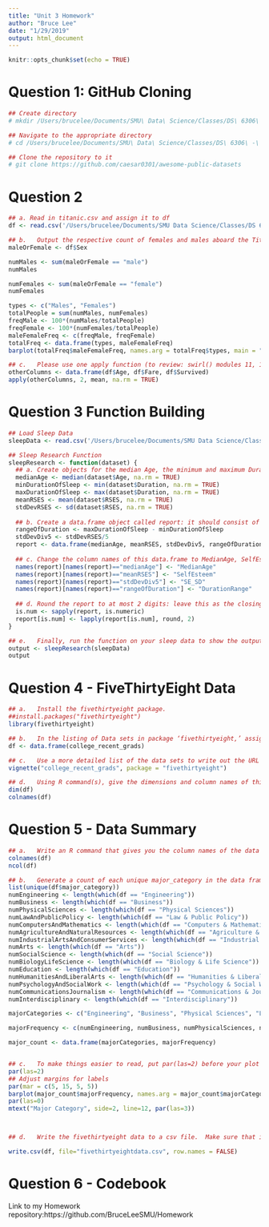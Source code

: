 ```yaml
---
title: "Unit 3 Homework"
author: "Bruce Lee"
date: "1/29/2019"
output: html_document
---
```


```r
knitr::opts_chunk$set(echo = TRUE)
```
# Question 1: GitHub Cloning

```r
## Create directory
# mkdir /Users/brucelee/Documents/SMU\ Data\ Science/Classes/DS\ 6306\ -\ Doing\ Data\ Science/Unit\ 3/AwesomePublicDatasets

## Navigate to the appropriate directory
# cd /Users/brucelee/Documents/SMU\ Data\ Science/Classes/DS\ 6306\ -\ Doing\ Data\ Science/Unit\ 3/AwesomePublicDatasets

## Clone the repository to it
# git clone https://github.com/caesar0301/awesome-public-datasets 
```

# Question 2

```r
## a. Read in titanic.csv and assign it to df
df <- read.csv('/Users/brucelee/Documents/SMU Data Science/Classes/DS 6306 - Doing Data Science/Unit 3/AwesomePublicDatasets/awesome-public-datasets/Datasets/titanic.csv')

## b.	Output the respective count of females and males aboard the Titanic. Plot the frequency of females and males.  Be sure to give an accurate title and label the axes.
maleOrFemale <- df$Sex

numMales <- sum(maleOrFemale == "male")
numMales

numFemales <- sum(maleOrFemale == "female")
numFemales

types <- c("Males", "Females")
totalPeople = sum(numMales, numFemales)
freqMale <- 100*(numMales/totalPeople)
freqFemale <- 100*(numFemales/totalPeople)
maleFemaleFreq <- c(freqMale, freqFemale)
totalFreq <- data.frame(types, maleFemaleFreq)
barplot(totalFreq$maleFemaleFreq, names.arg = totalFreq$types, main = "Percent of Males to Females", xlab = "Sex", ylab = "Percent", ylim = c(0,100))

## c.	Please use one apply function (to review: swirl() modules 11, 12) to output the means of Age, Fare, and Survival.  Make sure the output is a real number for all three means.
otherColumns <- data.frame(df$Age, df$Fare, df$Survived)
apply(otherColumns, 2, mean, na.rm = TRUE)

```
  

# Question 3 Function Building
```r
## Load Sleep Data
sleepData <- read.csv('/Users/brucelee/Documents/SMU Data Science/Classes/DS 6306 - Doing Data Science/Unit 3/Live Session Assignment 3/sleep_data_01.csv')

## Sleep Research Function
sleepResearch <- function(dataset) {
  ## a.	Create objects for the median Age, the minimum and maximum Duration of sleep, and the mean and standard deviation of the Rosenberg Self Esteem scale (RSES).
  medianAge <- median(dataset$Age, na.rm = TRUE)
  minDurationOfSleep <- min(dataset$Duration, na.rm = TRUE)
  maxDurationOfSleep <- max(dataset$Duration, na.rm = TRUE)
  meanRSES <- mean(dataset$RSES, na.rm = TRUE)
  stdDevRSES <- sd(dataset$RSES, na.rm = TRUE)
  
  ## b.	Create a data.frame object called report: it should consist of the median age, the RSES mean and standard deviation respectively divided by five (since there are five questions and these scores are summed), and the range of Duration (the statistical definition of range; it should be a single number.)
  rangeOfDuration <- maxDurationOfSleep - minDurationOfSleep
  stdDevDiv5 <- stdDevRSES/5
  report <- data.frame(medianAge, meanRSES, stdDevDiv5, rangeOfDuration)
  
  ## c.	Change the column names of this data.frame to MedianAge, SelfEsteem, SE_SD, and DurationRange.
  names(report)[names(report)=="medianAge"] <- "MedianAge"
  names(report)[names(report)=="meanRSES"] <- "SelfEsteem"
  names(report)[names(report)=="stdDevDiv5"] <- "SE_SD"
  names(report)[names(report)=="rangeOfDuration"] <- "DurationRange"
  
  ## d.	Round the report to at most 2 digits: leave this as the closing line to the function.
  is.num <- sapply(report, is.numeric)
  report[is.num] <- lapply(report[is.num], round, 2)
}

## e.	Finally, run the function on your sleep data to show the output.
output <- sleepResearch(sleepData)
output
```

# Question 4 - FiveThirtyEight Data

```r
## a.	Install the fivethirtyeight package.
##install.packages("fivethirtyeight")
library(fivethirtyeight)

## b.	In the listing of Data sets in package ‘fivethirtyeight,’ assign the 22nd data set to an object ‘df.’
df <- data.frame(college_recent_grads)

## c.	Use a more detailed list of the data sets to write out the URL in a comment to the related news story.
vignette("college_recent_grads", package = "fivethirtyeight")

## d.	Using R command(s), give the dimensions and column names of this data frame.
dim(df)
colnames(df)
```

# Question 5 - Data Summary

```r
## a.	Write an R command that gives you the column names of the data frame.  Right after that, write one that counts the number of columns but not rows.  Hint: The number should match one of your numbers in Question 1d for dimensions.
colnames(df)
ncol(df)

## b.	Generate a count of each unique major_category in the data frame.  I recommend using libraries to help.  To be clear, this should look like a matrix or data frame containing the major_category and the frequency it occurs in the dataset.  Assign it to major_count.
list(unique(df$major_category))
numEngineering <- length(which(df == "Engineering"))
numBusiness <- length(which(df == "Business"))
numPhysicalSciences <- length(which(df == "Physical Sciences"))
numLawAndPublicPolicy <- length(which(df == "Law & Public Policy"))
numComputersAndMathematics <- length(which(df == "Computers & Mathematics"))
numAgricultureAndNaturalResources <- length(which(df == "Agriculture & Natural Resources"))
numIndustrialArtsAndConsumerServices <- length(which(df == "Industrial Arts & Consumer Services"))
numArts <- length(which(df == "Arts"))
numSocialScience <- length(which(df == "Social Science"))
numBiologyLifeScience <- length(which(df == "Biology & Life Science"))
numEducation <- length(which(df == "Education"))
numHumanitiesAndLiberalArts <- length(which(df == "Humanities & Liberal Arts"))
numPsychologyAndSocialWork <- length(which(df == "Psychology & Social Work"))
numCommunicationsJournalism <- length(which(df == "Communications & Journalism"))
numInterdisciplinary <- length(which(df == "Interdisciplinary"))

majorCategories <- c("Engineering", "Business", "Physical Sciences", "Law & Public Policy", "Computers & Mathematics", "Agriculture & Natural Resources", "Industrial Arts & Consumer Services", "Arts", "Health", "Social Science", "Biology & Life Science", "Humanities & Liberal Arts", "Psychology & Social Work", "Communications & Journalism", "Interdisciplinary")

majorFrequency <- c(numEngineering, numBusiness, numPhysicalSciences, numLawAndPublicPolicy, numComputersAndMathematics, numAgricultureAndNaturalResources, numIndustrialArtsAndConsumerServices, numArts, numSocialScience, numBiologyLifeScience, numEducation, numHumanitiesAndLiberalArts, numPsychologyAndSocialWork, numCommunicationsJournalism, numInterdisciplinary)

major_count <- data.frame(majorCategories, majorFrequency)


## c.	To make things easier to read, put par(las=2) before your plot to make the text perpendicular to the axis.  Make a barplot of major_count.  Make sure to label the title with something informative (check the vignette if you need), label the x and y axis, and make it any color other than grey.  Assign the major_category labels to their respective bar.  Flip the barplot horizontally so that bars extend to the right, not upward.  All of these options can be done in a single pass of barplot(). Note: It’s okay if it’s wider than the preview pane.
par(las=2)
## Adjust margins for labels
par(mar = c(5, 15, 5, 5))
barplot(major_count$majorFrequency, names.arg = major_count$majorCategories, xlab = "Frequency", ylab = "", main = "The Frequency of College Major Categories Selected", horiz = TRUE, cex.names = 0.75, col="blue")
par(las=0)
mtext("Major Category", side=2, line=12, par(las=3))



## d.	Write the fivethirtyeight data to a csv file.  Make sure that it does not have row labels.

write.csv(df, file="fivethirtyeightdata.csv", row.names = FALSE)
```

# Question 6 - Codebook

Link to my Homework repository:https://github.com/BruceLeeSMU/Homework